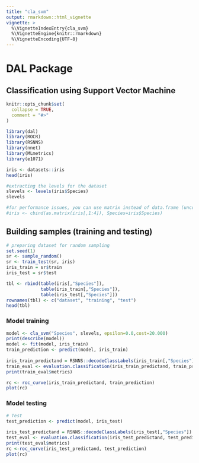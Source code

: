 ```yaml
---
title: "cla_svm"
output: rmarkdown::html_vignette
vignette: >
  %\VignetteIndexEntry{cla_svm}
  %\VignetteEngine{knitr::rmarkdown}
  %\VignetteEncoding{UTF-8}
---
```


# DAL Package

## Classification using Support Vector Machine

```r
knitr::opts_chunk$set(
  collapse = TRUE,
  comment = "#>"
)
```

```r
library(dal)
library(ROCR)
library(RSNNS)  
library(nnet)  
library(MLmetrics) 
library(e1071)
```

```r
iris <- datasets::iris
head(iris)
```

```r
#extracting the levels for the dataset
slevels <- levels(iris$Species)
slevels
```

```r
#for performance issues, you can use matrix instead of data.frame (uncomment next line to test)
#iris <- cbind(as.matrix(iris[,1:4]), Species=iris$Species)
```

## Building samples (training and testing)

```r
# preparing dataset for random sampling
set.seed(1)
sr <- sample_random()
sr <- train_test(sr, iris)
iris_train = sr$train
iris_test = sr$test
```

```r
tbl <- rbind(table(iris[,"Species"]), 
             table(iris_train[,"Species"]), 
             table(iris_test[,"Species"]))
rownames(tbl) <- c("dataset", "training", "test")
head(tbl)
```

### Model training

```r
model <- cla_svm("Species", slevels, epsilon=0.0,cost=20.000)
print(describe(model))
model <- fit(model, iris_train)
train_prediction <- predict(model, iris_train)
  
iris_train_predictand = RSNNS::decodeClassLabels(iris_train[,"Species"])
train_eval <- evaluation.classification(iris_train_predictand, train_prediction)
print(train_eval$metrics)
```

```r
rc <- roc_curve(iris_train_predictand, train_prediction)
plot(rc)
```

### Model testing

```r
# Test  
test_prediction <- predict(model, iris_test)
  
iris_test_predictand = RSNNS::decodeClassLabels(iris_test[,"Species"])
test_eval <- evaluation.classification(iris_test_predictand, test_prediction)
print(test_eval$metrics)
rc <-roc_curve(iris_test_predictand, test_prediction) 
plot(rc)
```






